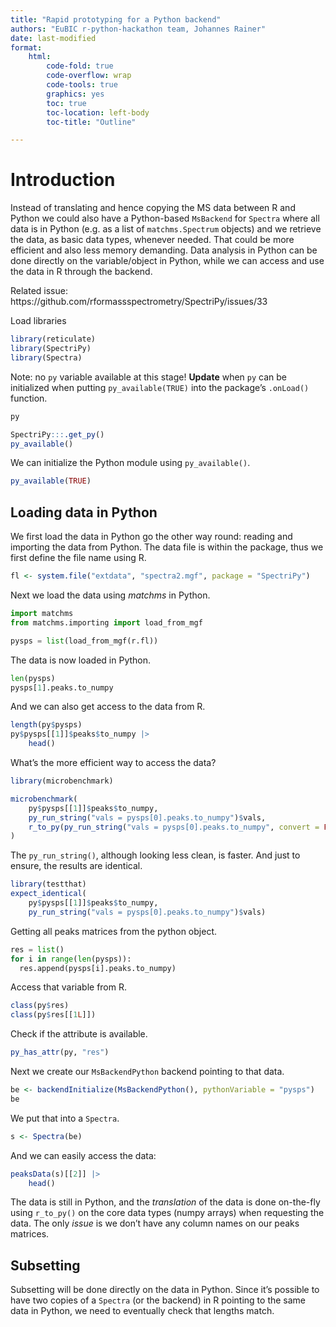 ```yaml
---
title: "Rapid prototyping for a Python backend"
authors: "EuBIC r-python-hackathon team, Johannes Rainer"
date: last-modified
format:
    html:
        code-fold: true
        code-overflow: wrap
        code-tools: true
        graphics: yes
        toc: true
        toc-location: left-body
        toc-title: "Outline"

---
```



# Introduction

Instead of translating and hence copying the MS data between R and Python we
could also have a Python-based `MsBackend` for `Spectra` where all data is in
Python (e.g. as a list of `matchms.Spectrum` objects) and we retrieve the data,
as basic data types, whenever needed. That could be more efficient and also less
memory demanding. Data analysis in Python can be done directly on the
variable/object in Python, while we can access and use the data in R through the backend.

Related issue: https://github.com/rformassspectrometry/SpectriPy/issues/33

Load libraries

```r
library(reticulate)
library(SpectriPy)
library(Spectra)

```

Note: no `py` variable available at this stage! **Update** when `py` can be
initialized when putting `py_available(TRUE)` into the package's `.onLoad()` function.

```r
py

SpectriPy:::.get_py()
py_available()
```

We can initialize the Python module using `py_available()`.

```r
py_available(TRUE)
```


## Loading data in Python

We first load the data in Python go the other way round: reading and importing
the data from Python. The data file is within the package, thus we first define
the file name using R.

```r
fl <- system.file("extdata", "spectra2.mgf", package = "SpectriPy")
```

Next we load the data using *matchms* in Python.

```python
import matchms
from matchms.importing import load_from_mgf

pysps = list(load_from_mgf(r.fl))

```

The data is now loaded in Python.

```python
len(pysps)
pysps[1].peaks.to_numpy
```

And we can also get access to the data from R.

```r
length(py$pysps)
py$pysps[[1]]$peaks$to_numpy |>
    head()
```

What's the more efficient way to access the data?

```r
library(microbenchmark)

microbenchmark(
    py$pysps[[1]]$peaks$to_numpy,
    py_run_string("vals = pysps[0].peaks.to_numpy")$vals,
    r_to_py(py_run_string("vals = pysps[0].peaks.to_numpy", convert = FALSE))
)

```

The `py_run_string()`, although looking less clean, is faster. And just to
ensure, the results are identical.

```r
library(testthat)
expect_identical(
    py$pysps[[1]]$peaks$to_numpy,
    py_run_string("vals = pysps[0].peaks.to_numpy")$vals)
```

Getting all peaks matrices from the python object.

```python
res = list()
for i in range(len(pysps)):
  res.append(pysps[i].peaks.to_numpy)
```

Access that variable from R.

```r
class(py$res)
class(py$res[[1L]])

```

Check if the attribute is available.

```r
py_has_attr(py, "res")
```

Next we create our `MsBackendPython` backend pointing to that data.

```r
be <- backendInitialize(MsBackendPython(), pythonVariable = "pysps")
be
```

We put that into a `Spectra`.

```r
s <- Spectra(be)
```

And we can easily access the data:

```r
peaksData(s)[[2]] |>
    head()
```

The data is still in Python, and the *translation* of the data is done
on-the-fly using `r_to_py()` on the core data types (numpy arrays) when
requesting the data. The only *issue* is we don't have any column names on our
peaks matrices.




## Subsetting

Subsetting will be done directly on the data in Python. Since it's possible to
have two copies of a `Spectra` (or the backend) in R pointing to the same data
in Python, we need to eventually check that lengths match.

